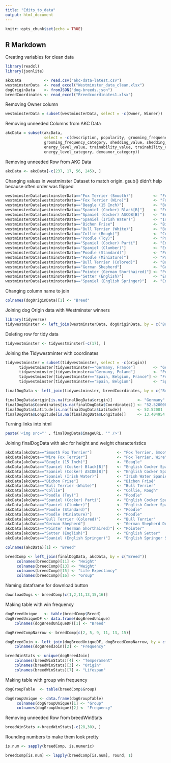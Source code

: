 ```yaml
---
title: "Edits_to_data"
output: html_document
---
```


```r
knitr::opts_chunk$set(echo = TRUE)
```

## R Markdown

Creating variables for clean data
```r
library(readxl)
library(jsonlite)

akcData          <- read.csv("akc-data-latest.csv")
westminsterData  <- read_excel("Westminster_data_clean.xlsx")
dogOriginData    <- fromJSON("dog-breeds.json")
breedCoordinates <- read_excel("Breedcoordinates1.xlsx")
```

Removing Owner column
```r
westminsterData = subset(westminsterData, select = -c(Owner, Winner))
```

Removing unneeded Columns from AKC Data
```r
akcData = subset(akcData, 
                 select = -c(description, popularity, grooming_frequency_value, 
                 grooming_frequency_category, shedding_value, shedding_category, 
                 energy_level_value, trainability_value, trainability_category, demeanor_value, 
                 energy_level_category, demeanor_category))
```

Removing unneeded Row from AKC Data
```r
akcData <- akcData[-c(237, 17, 56, 245), ]
```

Changing values in westminster Dataset to match origin. gsub() didn't help because often order was flipped
```r
westminsterData[westminsterData=="Fox Terrier (Smooth)"]         <- "Fox Terrier, Smooth"
westminsterData[westminsterData=="Fox Terrier (Wire)"]           <- "Fox Terrier, Wire"
westminsterData[westminsterData=="Beagle (15 Inch)"]             <- "Beagle"
westminsterData[westminsterData=="Spaniel (Cocker) Black[B]"]    <- "English Cocker Spaniel"
westminsterData[westminsterData=="Spaniel (Cocker) ASCOB[B]"]    <- "English Cocker Spaniel"
westminsterData[westminsterData=="Spaniel (Irish Water)"]        <- "Irish Water Spaniel"
westminsterData[westminsterData=="Bichon Frise"]                 <- "Bichon Frisé"
westminsterData[westminsterData=="Bull Terrier (White)"]         <- "Bull Terrier"
westminsterData[westminsterData=="Collie (Rough)"]               <- "Collie, Rough"
westminsterData[westminsterData=="Poodle (Toy)"]                 <- "Poodle"
westminsterData[westminsterData=="Spaniel (Cocker) Parti"]       <- "English Cocker Spaniel"
westminsterData[westminsterData=="Spaniel (Clumber)"]            <- "English Cocker Spaniel"
westminsterData[westminsterData=="Poodle (Standard)"]            <- "Poodle"
westminsterData[westminsterData=="Poodle (Miniature)"]           <- "Poodle"
westminsterData[westminsterData=="Bull Terrier (Colored)"]       <- "Bull Terrier"
westminsterData[westminsterData=="German Shepherd"]              <- "German Shepherd Dog"
westminsterData[westminsterData=="Pointer (German Shorthaired)"] <- "Pointer"
westminsterData[westminsterData=="Setter (English)"]             <- "English Setter"
westminsterData[westminsterData=="Spaniel (English Springer)"]   <- "English Springer Spaniel"
```

Changing column name to join
```r
colnames(dogOriginData)[1] <- "Breed"
```

Joining dog Origin data with Westminster winners
```r
library(tidyverse)
tidywestminster <- left_join(westminsterData, dogOriginData, by = c("Breed"))
```

Deleting row for tidy data
```r
tidywestminster <- tidywestminster[-c(17), ]
```

Joining the Tidywestminter with coordinates
```r
tidywestminster = subset(tidywestminster, select = -c(origin))
      tidywestminster[tidywestminster=="Germany, France"]        <- "Germany"
      tidywestminster[tidywestminster=="Germany, Poland"]        <- "Poland"
      tidywestminster[tidywestminster=="Spain, Belgium, France"] <- "France"
      tidywestminster[tidywestminster=="Spain, Belgium"]         <- "Spain"

finalDogData <- left_join(tidywestminster, breedCoordinates, by = c("Breed"))

finalDogData$origin[is.na(finalDogData$origin)]           <- "Germany"
finalDogData$Coordinates[is.na(finalDogData$Coordinates)] <- "52.520008, 13.404954"
finalDogData$Latitude[is.na(finalDogData$Latitude)]       <- 52.52001
finalDogData$Longitude[is.na(finalDogData$Longitude)]     <- 13.404954
```

Turning links into html
```r
paste('<img src="' , finalDogData$imageURL, '" />')
```

Joining finalDogData with akc for height and weight characteristics
```r
akcData[akcData=="Smooth Fox Terrier"]           <- "Fox Terrier, Smooth"
akcData[akcData=="Wire Fox Terrier"]             <- "Fox Terrier, Wire"
akcData[akcData=="Beagle (15 Inch)"]             <- "Beagle"
akcData[akcData=="Spaniel (Cocker) Black[B]"]    <- "English Cocker Spaniel"
akcData[akcData=="Spaniel (Cocker) ASCOB[B]"]    <- "English Cocker Spaniel"
akcData[akcData=="Spaniel (Irish Water)"]        <- "Irish Water Spaniel"
akcData[akcData=="Bichon Frise"]                 <- "Bichon Frisé"
akcData[akcData=="Bull Terrier (White)"]         <- "Bull Terrier"
akcData[akcData=="Collie"]                       <- "Collie, Rough"
akcData[akcData=="Poodle (Toy)"]                 <- "Poodle"
akcData[akcData=="Spaniel (Cocker) Parti"]       <- "English Cocker Spaniel"
akcData[akcData=="Spaniel (Clumber)"]            <- "English Cocker Spaniel"
akcData[akcData=="Poodle (Standard)"]            <- "Poodle"
akcData[akcData=="Poodle (Miniature)"]           <- "Poodle"
akcData[akcData=="Bull Terrier (Colored)"]       <- "Bull Terrier"
akcData[akcData=="German Shepherd"]              <- "German Shepherd Dog"
akcData[akcData=="Pointer (German Shorthaired)"] <- "Pointer"
akcData[akcData=="Setter (English)"]             <- "English Setter"
akcData[akcData=="Spaniel (English Springer)"]   <- "English Springer Spaniel"

colnames(akcData)[1] <- "Breed"

breedComp <- left_join(finalDogData, akcData, by = c("Breed"))
     colnames(breedComp)[11] <- "Height"
     colnames(breedComp)[13] <- "Weight"
     colnames(breedComp)[15] <- "Life Expectancy"
     colnames(breedComp)[16] <- "Group"
```

Naming dataframe for download button
```r
downloadDogs <- breedComp[c(1,2,11,13,15,16)]
```

Making table with win frequency
```r
dogBreedUnique   <- table(breedComp$Breed)
dogBreedUniqueDF <- data.frame(dogBreedUnique)
    colnames(dogBreedUniqueDF)[1] <- "Breed"

dogBreedCompNarrow <- breedComp[c(2, 5, 9, 11, 13, 15)]

dogBreedJoin <- left_join(dogBreedUniqueDF, dogBreedCompNarrow, by = c("Breed"))
    colnames(dogBreedJoin)[2] <- "Frequency"

breedWinStats <- unique(dogBreedJoin)
    colnames(breedWinStats)[4] <- "Temperament"
    colnames(breedWinStats)[3] <- "Origin"
    colnames(breedWinStats)[7] <- "Lifespan"
```

Making table with group win frequency
```r
dogGroupTable  <- table(breedComp$Group)

dogGroupUnique <- data.frame(dogGroupTable)
     colnames(dogGroupUnique)[1] <- "Group"
     colnames(dogGroupUnique)[2] <- "Frequency"
```

Removing unneeded Row from breedWinStats
```r
breedWinStats <-breedWinStats[-c(28,30), ]
```

Rounding numbers to make them look pretty
```r
is.num <- sapply(breedComp, is.numeric)

breedComp[is.num] <- lapply(breedComp[is.num], round, 1)
```
